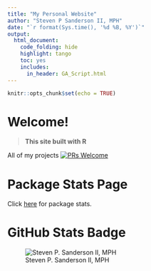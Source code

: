 ```yaml
---
title: "My Personal Website"
author: "Steven P Sanderson II, MPH"
date: "`r format(Sys.time(), '%d %B, %Y')`"
output:
  html_document:
    code_folding: hide
    highlight: tango
    toc: yes
    includes:
      in_header: GA_Script.html
---
```


```r
knitr::opts_chunk$set(echo = TRUE)
```

# Welcome!

> __This site built with R__

All of my projects [![PRs Welcome](https://img.shields.io/badge/PRs-welcome-brightgreen.svg?style=flat-square)](http://makeapullrequest.com)

# Package Stats Page
Click [here](https://www.spsanderson.com/package-downloads/) for package stats.

# GitHub Stats Badge
![Steven P. Sanderson II, MPH](https://github-readme-stats.vercel.app/api?username=spsanderson&show_icons=true)
